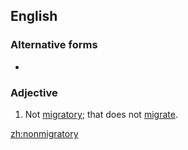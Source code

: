 {{also|non-migratory}}
==English==

===Alternative forms===
* {{l|en|non-migratory}}

===Adjective===
{{en-adj|-}}
# Not [[migratory]]; that does not [[migrate]].

[[zh:nonmigratory]]